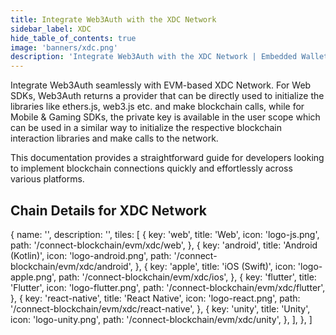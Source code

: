 ```yaml
---
title: Integrate Web3Auth with the XDC Network
sidebar_label: XDC
hide_table_of_contents: true
image: 'banners/xdc.png'
description: 'Integrate Web3Auth with the XDC Network | Embedded Wallets'
---
```



<SEO
  title="Integrate Web3Auth with the XDC Network"
  description="Integrate Web3Auth with the XDC Network | Embedded Wallets"
  image="https://web3auth.io/docs/banners/xdc.png"
  slug="/embedded-wallets/connect-blockchain/evm/xdc"
/>

Integrate Web3Auth seamlessly with EVM-based XDC Network. For Web SDKs, Web3Auth returns a provider that can be directly used to initialize the libraries like ethers.js, web3.js etc. and make blockchain calls, while for Mobile & Gaming SDKs, the private key is available in the user scope which can be used in a similar way to initialize the respective blockchain interaction libraries and make calls to the network.

This documentation provides a straightforward guide for developers looking to implement blockchain connections quickly and effortlessly across various platforms.

## Chain Details for XDC Network

<ChainDetailsXDC />

  {
    name: '',
    description: '',
    tiles: [
      {
        key: 'web',
        title: 'Web',
        icon: 'logo-js.png',
        path: '/connect-blockchain/evm/xdc/web',
      },
      {
        key: 'android',
        title: 'Android (Kotlin)',
        icon: 'logo-android.png',
        path: '/connect-blockchain/evm/xdc/android',
      },
      {
        key: 'apple',
        title: 'iOS (Swift)',
        icon: 'logo-apple.png',
        path: '/connect-blockchain/evm/xdc/ios',
      },
      {
        key: 'flutter',
        title: 'Flutter',
        icon: 'logo-flutter.png',
        path: '/connect-blockchain/evm/xdc/flutter',
      },
      {
        key: 'react-native',
        title: 'React Native',
        icon: 'logo-react.png',
        path: '/connect-blockchain/evm/xdc/react-native',
      },
      {
        key: 'unity',
        title: 'Unity',
        icon: 'logo-unity.png',
        path: '/connect-blockchain/evm/xdc/unity',
      },
    ],
  },
]

<Tiles tileGroups={XDC} />
